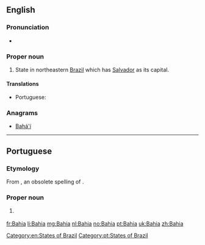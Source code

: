 {{also|bahía}}
==English==
{{wikipedia}}

===Pronunciation===
* {{IPA|/bəˈhiːə/|/bɒˈiːə/|lang=en}}

===Proper noun===
{{en-proper noun}}

# State in northeastern [[Brazil]] which has [[Salvador]] as its capital.

====Translations====
{{trans-top|state in northeastern Brazil}}
* Portuguese: {{t|pt|Bahia|f}}
{{trans-mid}}
{{trans-bottom}}

===Anagrams===
* [[Bahá'í#English|Bahá'í]]

[[Category:en:States of Brazil]]

----

==Portuguese==

===Etymology===
From {{m|pt|bahia}}, an obsolete spelling of {{m|pt|baía||bay}}.

===Proper noun===
{{pt-proper noun|f}}

# {{l/en|Bahia}} {{gloss|state in northeastern Brazil}}

[[Category:pt:States of Brazil]]

[[fr:Bahia]]
[[li:Bahia]]
[[mg:Bahia]]
[[nl:Bahia]]
[[no:Bahia]]
[[pt:Bahia]]
[[uk:Bahia]]
[[zh:Bahia]]
